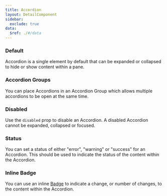 ```yaml
---
title: Accordion
layout: DetailComponent
sidebar:
  exclude: true
data:
  $ref: ./#/data
---
```


<LivePreviewControls>
<LivePreview componentName="accordion" exampleName="Default" >

### Default

Accordion is a single element by default that can be expanded or collapsed to hide or show content within a pane. 

</LivePreview>
<LivePreview componentName="accordion" exampleName="AccordionGroups" >

### Accordion Groups

You can place Accordions in an Accordion Group which allows multiple accordions to be open at the same time. 

</LivePreview>
<LivePreview componentName="accordion" exampleName="Disabled" >

### Disabled

Use the `disabled` prop to disable an Accordion. A disabled Accordion cannot be expanded, collapsed or focused.

</LivePreview>
<LivePreview componentName="accordion" exampleName="Status" >

### Status

You can set a status of either "error", "warning" or "success" for an Accordion. This should be used to indicate the status of the content within the Accordion.

</LivePreview>
<LivePreview componentName="accordion" exampleName="InlineBadge" >

### Inline Badge

You can use an inline [Badge](/salt/components/badge) to indicate a change, or number of changes, to the content within the Accordion.

</LivePreview>
</LivePreviewControls>
